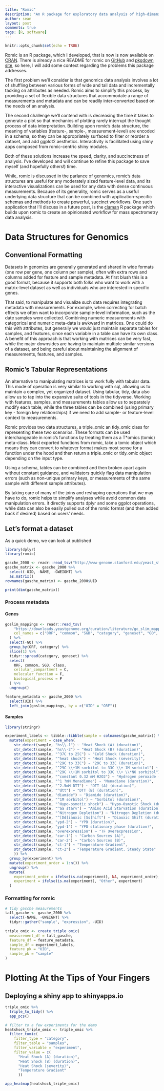 ```yaml
---
title: "Romic"
description: "An R package for exploratory data analysis of high-dimensional datasets"
author: sean
layout: post
comments: true
tags: [R, software]
---
```


```r
knitr::opts_chunk$set(echo = TRUE)
```

Romic is an R package, which I developed, that is now is now available on [CRAN](https://cran.r-project.org/web/packages/romic/index.html). There is already a nice README for romic on [GitHub](https://github.com/calico/romic) and [pkgdown site](https://calico.github.io/romic/articles/romic.html), so here, I will add some context regarding the problems this package addresses.

The first problem we'll consider is that genomics data analysis involves a lot of shuffling between various forms of wide and tall data and incrementally tacking on attributes as needed. Romic aims to simplify this process, by providing a set of flexible data structures that accommodate a range of measurements and metadata and can be readily inter-converted based on the needs of an analysis. 

The second challenge we'll contend with is decreasing the time it takes to generate a plot so that mechanics of plotting rarely interrupt the thought process of data interpretation. Building upon romic's data structure, the meaning of variables (feature-, sample-, measurement-level) are encoded in a schema, so they can be appropriately surfaced to filter or reorder a dataset, and add ggplot2 aesthetics. Interactivity is facilitated using shiny apps composed from romic-centric shiny modules.

Both of these solutions increase the speed, clarity, and succinctness of analysis. I've developed and will continue to refine this package to save myself (and hopefully others!) time. 

While, romic is discussed in the parlance of genomics, romic's data structures are useful for any moderately sized feature-level data, and its interactive visualizations can be used for any data with dense continuous measurements. Because of its generality, romic serves as a useful underlying data structure that can be combined with application-specific schemas and methods to create powerful, succinct workflows. One such application that I'll discuss in a future post, is the [claman](https://github.com/calico/claman) R package which builds upon romic to create an opinionated workflow for mass spectrometry data analysis.

# Data Structures for Genomics

## Conventional Formatting

Datasets in genomics are generally generated and shared in wide formats (one row per gene, one column per sample), often with extra rows and columns added for feature and sample metadata. At first blush this is a good format, because it supports both folks who want to work with a matrix-level dataset as well as individuals who are interested in specific genes.

That said, to manipulate and visualize such data requires integrating metadata with measurements. For example, when correcting for batch effects we often want to incorporate sample-level information, such as the date samples were collected. Combining numeric measurements with categorical and numeric meta-data is awkward in matrices. One could do this with attributes, but generally we would just maintain separate tables for samples, and features, since each variable in a table can have its own class. A benefit of this approach is that working with matrices can be very fast, while the major downsides are having to maintain multiple similar versions of a dataset, and being careful about maintaining the alignment of measurements, features, and samples.

## Romic's Tabular Representations

An alternative to manipulating matrices is to work fully with tabular data. This mode of operation is very similar to working with sql, allowing us to maintain a complex, yet organized dataset. Using tabular, tidy, data also allow us to tap into the expansive suite of tools in the tidyverse. Working with features, samples, and measurements tables allow us to separately modify each table, while the three tables can be combined (using primary key - foreign key relationships) if we need to add sample- or feature-level context to measurements. 

Romic provides two data structures, a triple_omic an tidy_omic class for representing these two scenarios. These formats can be used interchangeable in romic's functions by treating them as a T*omics (tomic) meta-class. Most exported functions from romic, take a tomic object which means they can convert to whatever format makes most sense for a function under the hood and then return a triple_omic or tidy_omic object depending on the input type.

Using a schema, tables can be combined and then broken apart again without constant guidance, and validators quickly flag data manipulation errors (such as non-unique primary keys, or measurements of the same sample with different sample attributes).

By taking care of many of the joins and reshaping operations that we may have to do, romic helps to simplify analyses while avoid common data manipulation errors. It directly supports dplyr and some ggplot operations, while data can also be easily pulled out of the romic format (and then added back if desired) based on users' needs.

## Let's format a dataset

As a quick demo, we can look at published 

```r
library(dplyr)
library(romic)

```



```r
gasche_2000 <- readr::read_tsv("http://www-genome.stanford.edu/yeast_stress/data/rawdata/complete_dataset.txt")
gasche_matrix <- gasche_2000 %>%
  select(-UID, -NAME, -GWEIGHT) %>%
  as.matrix()
rownames(gasche_matrix) <- gasche_2000$UID

print(dim(gasche_matrix))
```

### Process metadata

#### Genes

```r
goslim_mappings <- readr::read_tsv(
    "https://downloads.yeastgenome.org/curation/literature/go_slim_mapping.tab",
    col_names = c("ORF", "common", "SGD", "category", "geneset", "GO", "class")
  ) %>%
  select(-GO) %>%
  group_by(ORF, category) %>%
  slice(1) %>%
  tidyr::spread(category, geneset) %>%
  select(
    ORF, common, SGD, class,
    cellular_compartment = C,
    molecular_function = F,
    biological_process = P
  ) %>%
  ungroup()

feature_metadata <- gasche_2000 %>%
  select(UID) %>%
  left_join(goslim_mappings, by = c("UID" = "ORF"))
```

#### Samples

```r
library(stringr)

experiment_labels <- tibble::tibble(sample = colnames(gasche_matrix)) %>%
  mutate(experiment = case_when(
    str_detect(sample, "hs\\-1") ~ "Heat Shock (A) (duration)",
    str_detect(sample, "hs\\-2") ~ "Heat Shock (B) (duration)",
    str_detect(sample, "^37C to 25C") ~ "Cold Shock (duration)",
    str_detect(sample, "^heat shock") ~ "Heat Shock (severity)",
    str_detect(sample, "^29C to 33C") ~ "29C to 33C (duration)",
    str_detect(sample, "^29C \\+1M sorbitol to 33C \\+ 1M sorbitol") ~ "29C + Sorbitol to 33C + Sorbitol (duration)",
    str_detect(sample, "^29C \\+1M sorbitol to 33C \\+ \\*NO sorbitol") ~ "29C + Sorbitol to 33C (duration)",
    str_detect(sample, "^constant 0.32 mM H2O2") ~ "Hydrogen peroxide (duration)",
    str_detect(sample, "^1 ?mM Menadione") ~ "Menadione (duration)",
    str_detect(sample, "^2.5mM DTT") ~ "DTT (A) (duration)",
    str_detect(sample, "^dtt") ~ "DTT (B) (duration)",
    str_detect(sample, "diamide") ~ "Diamide (duration)",
    str_detect(sample, "^1M sorbitol") ~ "Sorbitol (duration)",
    str_detect(sample, "^Hypo-osmotic shock") ~ "Hypo-Osmotic Shock (duration)",
    str_detect(sample, "^aa starv") ~ "Amino Acid Starvation (duration)",
    str_detect(sample, "^Nitrogen Depletion") ~ "Nitrogen Depletion (duration)",
    str_detect(sample, "^[Dd]iauxic [Ss]hift") ~ "Diauxic Shift (duration)",
    str_detect(sample, "ypd-2") ~ "YPD (duration)",
    str_detect(sample, "ypd-1") ~ "YPD stationary phase (duration)",
    str_detect(sample, "overexpression") ~ "TF Overexpression",
    str_detect(sample, "car-1") ~ "Carbon Sources (A)",
    str_detect(sample, "car-2") ~ "Carbon Sources (B)",
    str_detect(sample, "ct-1") ~ "Temperature Gradient",
    str_detect(sample, "ct-2") ~ "Temperature Gradient, Steady State"
    )) %>%
  group_by(experiment) %>%
  mutate(experiment_order = 1:n()) %>%
  ungroup() %>%
  mutate(
    experiment_order = ifelse(is.na(experiment), NA, experiment_order),
    experiment = ifelse(is.na(experiment), "Other", experiment)
  )
```


### Formatting for romic

```r
# tidy gasche measurements
tall_gasche <- gasche_2000 %>%
  select(-NAME, -GWEIGHT) %>%
  tidyr::gather("sample", "expression", -UID)
  
triple_omic <- create_triple_omic(
  measurement_df = tall_gasche,
  feature_df = feature_metadata,
  sample_df = experiment_labels,
  feature_pk = "UID",
  sample_pk = "sample"
)
```


# Plotting At the Tips of Your Fingers

## Deploying a shiny app to shinyapps.io

```r
triple_omic %>%
  triple_to_tidy() %>%
  app_pcs()
```


```r
# filter to a few experiments for the demo
heatshock_triple_omic <- triple_omic %>%
  filter_tomic(
    filter_type = "category",
    filter_table = "samples",
    filter_variable = "experiment",
    filter_value = c(
      "Heat Shock (A) (duration)",
      "Heat Shock (B) (duration)",
      "Heat Shock (severity)",
      "Temperature Gradient"
      ))

app_heatmap(heatshock_triple_omic)
```
